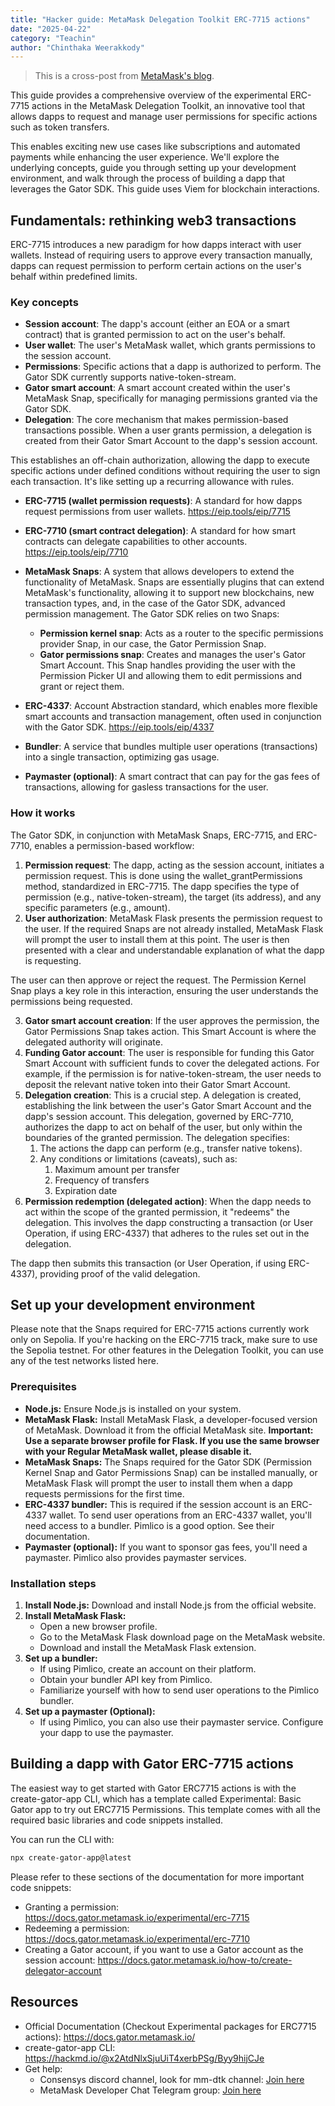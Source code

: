 ```yaml
---
title: "Hacker guide: MetaMask Delegation Toolkit ERC-7715 actions"
date: "2025-04-22"
category: "Teachin"
author: "Chinthaka Weerakkody"
---
```


> This is a cross-post from [MetaMask's blog](https://metamask.io/en-GB/news/hacker-guide-metamask-delegation-toolkit-erc-7715-actions).

This guide provides a comprehensive overview of the experimental ERC-7715 actions in the MetaMask Delegation Toolkit, an innovative tool that allows dapps to request and manage user permissions for specific actions such as token transfers. 

This enables exciting new use cases like subscriptions and automated payments while enhancing the user experience. We'll explore the underlying concepts, guide you through setting up your development environment, and walk through the process of building a dapp that leverages the Gator SDK. This guide uses Viem for blockchain interactions.

## Fundamentals: rethinking web3 transactions

ERC-7715 introduces a new paradigm for how dapps interact with user wallets. Instead of requiring users to approve every transaction manually, dapps can request permission to perform certain actions on the user's behalf within predefined limits.

### Key concepts

* **Session account**: The dapp's account (either an EOA or a smart contract) that is granted permission to act on the user's behalf.
* **User wallet**: The user's MetaMask wallet, which grants permissions to the session account.
* **Permissions**: Specific actions that a dapp is authorized to perform. The Gator SDK currently supports native-token-stream.
* **Gator smart account**: A smart account created within the user's MetaMask Snap, specifically for managing permissions granted via the Gator SDK.
* **Delegation**: The core mechanism that makes permission-based transactions possible. When a user grants permission, a delegation is created from their Gator Smart Account to the dapp's session account.

This establishes an off-chain authorization, allowing the dapp to execute specific actions under defined conditions without requiring the user to sign each transaction. It's like setting up a recurring allowance with rules.

* **ERC-7715 (wallet permission requests)**: A standard for how dapps request permissions from user wallets. https://eip.tools/eip/7715
* **ERC-7710 (smart contract delegation)**: A standard for how smart contracts can delegate capabilities to other accounts. https://eip.tools/eip/7710
* **MetaMask Snaps**: A system that allows developers to extend the functionality of MetaMask. Snaps are essentially plugins that can extend MetaMask's functionality, allowing it to support new blockchains, new transaction types, and, in the case of the Gator SDK, advanced permission management. The Gator SDK relies on two Snaps:  
   * **Permission kernel snap**: Acts as a router to the specific permissions provider Snap, in our case, the Gator Permission Snap.  
   * **Gator permissions snap**: Creates and manages the user's Gator Smart Account. This Snap handles providing the user with the Permission Picker UI and allowing them to edit permissions and grant or reject them.

* **ERC-4337**: Account Abstraction standard, which enables more flexible smart accounts and transaction management, often used in conjunction with the Gator SDK. https://eip.tools/eip/4337

* **Bundler**: A service that bundles multiple user operations (transactions) into a single transaction, optimizing gas usage.
* **Paymaster (optional)**: A smart contract that can pay for the gas fees of transactions, allowing for gasless transactions for the user.

### How it works

The Gator SDK, in conjunction with MetaMask Snaps, ERC-7715, and ERC-7710, enables a permission-based workflow:

1. **Permission request**: The dapp, acting as the session account, initiates a permission request. This is done using the wallet_grantPermissions method, standardized in ERC-7715. The dapp specifies the type of permission (e.g., native-token-stream), the target (its address), and any specific parameters (e.g., amount).
2. **User authorization**: MetaMask Flask presents the permission request to the user. If the required Snaps are not already installed, MetaMask Flask will prompt the user to install them at this point. The user is then presented with a clear and understandable explanation of what the dapp is requesting.

The user can then approve or reject the request. The Permission Kernel Snap plays a key role in this interaction, ensuring the user understands the permissions being requested.

3. **Gator smart account creation**: If the user approves the permission, the Gator Permissions Snap takes action. This Smart Account is where the delegated authority will originate.
4. **Funding Gator account**: The user is responsible for funding this Gator Smart Account with sufficient funds to cover the delegated actions. For example, if the permission is for native-token-stream, the user needs to deposit the relevant native token into their Gator Smart Account.
5. **Delegation creation**: This is a crucial step. A delegation is created, establishing the link between the user's Gator Smart Account and the dapp's session account. This delegation, governed by ERC-7710, authorizes the dapp to act on behalf of the user, but only within the boundaries of the granted permission. The delegation specifies:  
   1. The actions the dapp can perform (e.g., transfer native tokens).  
   2. Any conditions or limitations (caveats), such as:  
         1. Maximum amount per transfer  
         2. Frequency of transfers  
         3. Expiration date
6. **Permission redemption (delegated action)**: When the dapp needs to act within the scope of the granted permission, it "redeems" the delegation. This involves the dapp constructing a transaction (or User Operation, if using ERC-4337) that adheres to the rules set out in the delegation.

The dapp then submits this transaction (or User Operation, if using ERC-4337), providing proof of the valid delegation.

## Set up your development environment

Please note that the Snaps required for ERC-7715 actions currently work only on Sepolia. If you're hacking on the ERC-7715 track, make sure to use the Sepolia testnet. For other features in the Delegation Toolkit, you can use any of the test networks listed here.

### Prerequisites

* **Node.js:** Ensure Node.js is installed on your system.
* **MetaMask Flask:** Install MetaMask Flask, a developer-focused version of MetaMask. Download it from the official MetaMask site. **Important: Use a separate browser profile for Flask. If you use the same browser with your Regular MetaMask wallet, please disable it.**
* **MetaMask Snaps:** The Snaps required for the Gator SDK (Permission Kernel Snap and Gator Permissions Snap) can be installed manually, or MetaMask Flask will prompt the user to install them when a dapp requests permissions for the first time.
* **ERC-4337 bundler:** This is required if the session account is an ERC-4337 wallet. To send user operations from an ERC-4337 wallet, you'll need access to a bundler. Pimlico is a good option. See their documentation.
* **Paymaster (optional):** If you want to sponsor gas fees, you'll need a paymaster. Pimlico also provides paymaster services.

### Installation steps

1. **Install Node.js:** Download and install Node.js from the official website.
2. **Install MetaMask Flask:**  
   * Open a new browser profile.  
   * Go to the MetaMask Flask download page on the MetaMask website.  
   * Download and install the MetaMask Flask extension.
3. **Set up a bundler:**  
   * If using Pimlico, create an account on their platform.  
   * Obtain your bundler API key from Pimlico.  
   * Familiarize yourself with how to send user operations to the Pimlico bundler.
4. **Set up a paymaster (Optional):**  
   * If using Pimlico, you can also use their paymaster service. Configure your dapp to use the paymaster.

## Building a dapp with Gator ERC-7715 actions

The easiest way to get started with Gator ERC7715 actions is with the create-gator-app CLI, which has a template called Experimental: Basic Gator app to try out ERC7715 Permissions. This template comes with all the required basic libraries and code snippets installed.

You can run the CLI with:

```bash
npx create-gator-app@latest
```

Please refer to these sections of the documentation for more important code snippets:

* Granting a permission: https://docs.gator.metamask.io/experimental/erc-7715
* Redeeming a permission: https://docs.gator.metamask.io/experimental/erc-7710
* Creating a Gator account, if you want to use a Gator account as the session account: https://docs.gator.metamask.io/how-to/create-delegator-account

## Resources

* Official Documentation (Checkout Experimental packages for ERC7715 actions): https://docs.gator.metamask.io/
* create-gator-app CLI: https://hackmd.io/@x2AtdNlxSjuUiT4xerbPSg/Byy9hijCJe
* Get help:
  * Consensys discord channel, look for mm-dtk channel: [Join here](https://discord.gg/consensys)
  * MetaMask Developer Chat Telegram group: [Join here](https://t.me/metamaskdev) 
